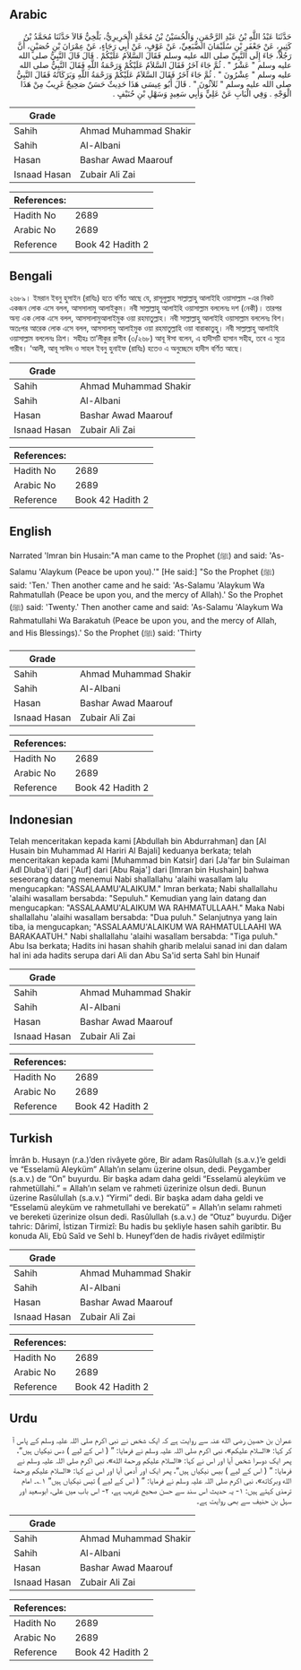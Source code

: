 ## Arabic


<div dir="rtl" lang="ar" style={{fontSize:'larger',backgroundColor:'#f8f9fa',padding:20}}>
حَدَّثَنَا عَبْدُ اللَّهِ بْنُ عَبْدِ الرَّحْمَنِ، وَالْحُسَيْنُ بْنُ مُحَمَّدٍ الْحَرِيرِيُّ، بَلْخِيٌّ قَالاَ حَدَّثَنَا مُحَمَّدُ بْنُ كَثِيرٍ، عَنْ جَعْفَرِ بْنِ سُلَيْمَانَ الضُّبَعِيِّ، عَنْ عَوْفٍ، عَنْ أَبِي رَجَاءٍ، عَنْ عِمْرَانَ بْنِ حُصَيْنٍ، أَنَّ رَجُلاً، جَاءَ إِلَى النَّبِيِّ صلى الله عليه وسلم فَقَالَ السَّلاَمُ عَلَيْكُمْ ‏.‏ قَالَ قَالَ النَّبِيُّ صلى الله عليه وسلم ‏"‏ عَشْرٌ ‏"‏ ‏.‏ ثُمَّ جَاءَ آخَرُ فَقَالَ السَّلاَمُ عَلَيْكُمْ وَرَحْمَةُ اللَّهِ فَقَالَ النَّبِيُّ صلى الله عليه وسلم ‏"‏ عِشْرُونَ ‏"‏ ‏.‏ ثُمَّ جَاءَ آخَرُ فَقَالَ السَّلاَمُ عَلَيْكُمْ وَرَحْمَةُ اللَّهِ وَبَرَكَاتُهُ فَقَالَ النَّبِيُّ صلى الله عليه وسلم ‏"‏ ثَلاَثُونَ ‏"‏ ‏.‏ قَالَ أَبُو عِيسَى هَذَا حَدِيثٌ حَسَنٌ صَحِيحٌ غَرِيبٌ مِنْ هَذَا الْوَجْهِ ‏.‏ وَفِي الْبَابِ عَنْ عَلِيٍّ وَأَبِي سَعِيدٍ وَسَهْلِ بْنِ حُنَيْفٍ ‏.‏
</div>
<div style={{backgroundColor:'#f8f9fa',padding:20, marginBottom: 10}}><table> <thead> <tr> <th>Grade</th> <th></th> </tr> </thead> <tbody> <tr><td>Sahih</td><td>Ahmad Muhammad Shakir</td></tr><tr><td>Sahih</td><td>Al-Albani</td></tr><tr><td>Hasan</td><td>Bashar Awad Maarouf</td></tr><tr><td>Isnaad Hasan</td><td>Zubair Ali Zai</td></tr></tbody></table><table> <thead> <tr> <th>References:</th> <th></th> </tr> </thead> <tbody><tr><td>Hadith No</td><td>2689</td></tr><tr><td>Arabic No</td><td>2689</td></tr><tr><td>Reference</td><td>Book 42 Hadith 2</td></tr></tbody></table></div>

## Bengali


<div dir="ltr" lang="bn" style={{fontSize:'larger',backgroundColor:'#f8f9fa',padding:20}}>
২৬৮৯। ইমরান ইবনু হুসাইন (রাযিঃ) হতে বর্ণিত আছে যে, রাসূলুল্লাহ সাল্লাল্লাহু আলাইহি ওয়াসাল্লাম -এর নিকট একজন লোক এসে বলল, আসসালামু আলাইকুম। নবী সাল্লাল্লাহু আলাইহি ওয়াসাল্লাম বললেনঃ দশ (নেকী)। তারপর অন্য এক লোক এসে বলল, আসসালামুআলাইমুক ওয়া রহমাতুল্লাহ। নবী সাল্লাল্লাহু আলাইহি ওয়াসাল্লাম বললেনঃ বিশ। অতঃপর আরেক লোক এসে বলল, আসসালামু আলাইমুক ওয়া রহমাতুল্লাহি ওয়া বারাকাতুহু। নবী সাল্লাল্লাহু আলাইহি ওয়াসাল্লাম বললেনঃ ত্রিশ। সহীহঃ তা’লীকুর রাগীব (৩/২৬৮) আবূ ঈসা বলেন, এ হাদীসটি হাসান সহীহ, তবে এ সূত্রে গারীব। ‘আলী, আবূ সাঈদ ও সাহল ইবনু হুনাইফ (রাযিঃ) হতেও এ অনুচ্ছেদে হাদীস বর্ণিত আছে।
</div>
<div style={{backgroundColor:'#f8f9fa',padding:20, marginBottom: 10}}><table> <thead> <tr> <th>Grade</th> <th></th> </tr> </thead> <tbody> <tr><td>Sahih</td><td>Ahmad Muhammad Shakir</td></tr><tr><td>Sahih</td><td>Al-Albani</td></tr><tr><td>Hasan</td><td>Bashar Awad Maarouf</td></tr><tr><td>Isnaad Hasan</td><td>Zubair Ali Zai</td></tr></tbody></table><table> <thead> <tr> <th>References:</th> <th></th> </tr> </thead> <tbody><tr><td>Hadith No</td><td>2689</td></tr><tr><td>Arabic No</td><td>2689</td></tr><tr><td>Reference</td><td>Book 42 Hadith 2</td></tr></tbody></table></div>

## English


<div dir="ltr" lang="en" style={{fontSize:'larger',backgroundColor:'#f8f9fa',padding:20}}>
Narrated 'Imran bin Husain:"A man came to the Prophet (ﷺ) and said: 'As-Salamu 'Alaykum (Peace be upon you).'" [He said:] "So the Prophet (ﷺ) said: 'Ten.' Then another came and he said: 'As-Salamu 'Alaykum Wa Rahmatullah (Peace be upon you, and the mercy of Allah).' So the Prophet (ﷺ) said: 'Twenty.' Then another came and said: 'As-Salamu 'Alaykum Wa Rahmatullahi Wa Barakatuh (Peace be upon you, and the mercy of Allah, and His Blessings).' So the Prophet (ﷺ) said: 'Thirty
</div>
<div style={{backgroundColor:'#f8f9fa',padding:20, marginBottom: 10}}><table> <thead> <tr> <th>Grade</th> <th></th> </tr> </thead> <tbody> <tr><td>Sahih</td><td>Ahmad Muhammad Shakir</td></tr><tr><td>Sahih</td><td>Al-Albani</td></tr><tr><td>Hasan</td><td>Bashar Awad Maarouf</td></tr><tr><td>Isnaad Hasan</td><td>Zubair Ali Zai</td></tr></tbody></table><table> <thead> <tr> <th>References:</th> <th></th> </tr> </thead> <tbody><tr><td>Hadith No</td><td>2689</td></tr><tr><td>Arabic No</td><td>2689</td></tr><tr><td>Reference</td><td>Book 42 Hadith 2</td></tr></tbody></table></div>

## Indonesian


<div dir="ltr" lang="id" style={{fontSize:'larger',backgroundColor:'#f8f9fa',padding:20}}>
Telah menceritakan kepada kami [Abdullah bin Abdurrahman] dan [Al Husain bin Muhammad Al Hariri Al Bajali] keduanya berkata; telah menceritakan kepada kami [Muhammad bin Katsir] dari [Ja'far bin Sulaiman Adl Dluba'i] dari ['Auf] dari [Abu Raja'] dari [Imran bin Hushain] bahwa seseorang datang menemui Nabi shallallahu 'alaihi wasallam lalu mengucapkan: "ASSALAAMU'ALAIKUM." Imran berkata; Nabi shallallahu 'alaihi wasallam bersabda: "Sepuluh." Kemudian yang lain datang dan mengucapkan: "ASSALAAMU'ALAIKUM WA RAHMATULLAAH." Maka Nabi shallallahu 'alaihi wasallam bersabda: "Dua puluh." Selanjutnya yang lain tiba, ia mengucapkan; "ASSALAAMU'ALAIKUM WA RAHMATULLAAHI WA BARAKAATUH." Nabi shallallahu 'alaihi wasallam bersabda: "Tiga puluh." Abu Isa berkata; Hadits ini hasan shahih gharib melalui sanad ini dan dalam hal ini ada hadits serupa dari Ali dan Abu Sa'id serta Sahl bin Hunaif
</div>
<div style={{backgroundColor:'#f8f9fa',padding:20, marginBottom: 10}}><table> <thead> <tr> <th>Grade</th> <th></th> </tr> </thead> <tbody> <tr><td>Sahih</td><td>Ahmad Muhammad Shakir</td></tr><tr><td>Sahih</td><td>Al-Albani</td></tr><tr><td>Hasan</td><td>Bashar Awad Maarouf</td></tr><tr><td>Isnaad Hasan</td><td>Zubair Ali Zai</td></tr></tbody></table><table> <thead> <tr> <th>References:</th> <th></th> </tr> </thead> <tbody><tr><td>Hadith No</td><td>2689</td></tr><tr><td>Arabic No</td><td>2689</td></tr><tr><td>Reference</td><td>Book 42 Hadith 2</td></tr></tbody></table></div>

## Turkish


<div dir="ltr" lang="tr" style={{fontSize:'larger',backgroundColor:'#f8f9fa',padding:20}}>
İmrân b. Husayn (r.a.)’den rivâyete göre, Bir adam Rasûlullah (s.a.v.)’e geldi ve “Esselamü Aleyküm” Allah’ın selamı üzerine olsun, dedi. Peygamber (s.a.v.) de “On” buyurdu. Bir başka adam daha geldi “Esselamü aleyküm ve rahmetüllahi.” = Allah’ın selam ve rahmeti üzerinize olsun dedi. Bunun üzerine Rasûlullah (s.a.v.) “Yirmi” dedi. Bir başka adam daha geldi ve “Esselamü aleyküm ve rahmetullahi ve berekatü” = Allah’ın selamı rahmeti ve bereketi üzerinize olsun dedi. Rasûlullah (s.a.v.) de “Otuz” buyurdu. Diğer tahric: Dârimî, İstizan Tirmizî: Bu hadis bu şekliyle hasen sahih garibtir. Bu konuda Ali, Ebû Saîd ve Sehl b. Huneyf’den de hadis rivâyet edilmiştir
</div>
<div style={{backgroundColor:'#f8f9fa',padding:20, marginBottom: 10}}><table> <thead> <tr> <th>Grade</th> <th></th> </tr> </thead> <tbody> <tr><td>Sahih</td><td>Ahmad Muhammad Shakir</td></tr><tr><td>Sahih</td><td>Al-Albani</td></tr><tr><td>Hasan</td><td>Bashar Awad Maarouf</td></tr><tr><td>Isnaad Hasan</td><td>Zubair Ali Zai</td></tr></tbody></table><table> <thead> <tr> <th>References:</th> <th></th> </tr> </thead> <tbody><tr><td>Hadith No</td><td>2689</td></tr><tr><td>Arabic No</td><td>2689</td></tr><tr><td>Reference</td><td>Book 42 Hadith 2</td></tr></tbody></table></div>

## Urdu


<div dir="rtl" lang="ur" style={{fontSize:'larger',backgroundColor:'#f8f9fa',padding:20}}>
عمران بن حصین رضی الله عنہ سے روایت ہے کہ ایک شخص نے نبی اکرم صلی اللہ علیہ وسلم کے پاس آ کر کہا: «السلام عليكم»،‏‏‏‏ نبی اکرم صلی اللہ علیہ وسلم نے فرمایا: ” ( اس کے لیے ) دس نیکیاں ہیں“، پھر ایک دوسرا شخص آیا اور اس نے کہا: «السلام عليكم ورحمة الله»،‏‏‏‏ نبی اکرم صلی اللہ علیہ وسلم نے فرمایا: ” ( اس کے لیے ) بیس نیکیاں ہیں“، پھر ایک اور آدمی آیا اور اس نے کہا: «السلام عليكم ورحمة الله وبركاته»،‏‏‏‏ نبی اکرم صلی اللہ علیہ وسلم نے فرمایا: ” ( اس کے لیے ) تیس نیکیاں ہیں“ ۱؎۔ امام ترمذی کہتے ہیں: ۱- یہ حدیث اس سند سے حسن صحیح غریب ہے، ۲- اس باب میں علی، ابوسعید اور سہل بن حنیف سے بھی روایت ہے۔
</div>
<div style={{backgroundColor:'#f8f9fa',padding:20, marginBottom: 10}}><table> <thead> <tr> <th>Grade</th> <th></th> </tr> </thead> <tbody> <tr><td>Sahih</td><td>Ahmad Muhammad Shakir</td></tr><tr><td>Sahih</td><td>Al-Albani</td></tr><tr><td>Hasan</td><td>Bashar Awad Maarouf</td></tr><tr><td>Isnaad Hasan</td><td>Zubair Ali Zai</td></tr></tbody></table><table> <thead> <tr> <th>References:</th> <th></th> </tr> </thead> <tbody><tr><td>Hadith No</td><td>2689</td></tr><tr><td>Arabic No</td><td>2689</td></tr><tr><td>Reference</td><td>Book 42 Hadith 2</td></tr></tbody></table></div>